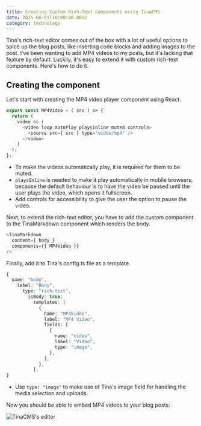 ```yaml
---
title: Creating Custom Rich-Text Components using TinaCMS
date: 2025-06-01T10:00:00.000Z
category: technology
---
```


Tina's rich-text editor comes out of the box with a lot of useful options to spice up the blog posts, like inserting code blocks and adding images to the post. I've been wanting to add MP4 videos to my posts, but it's lacking that feature by default. Luckily, it's easy to extend it with custom rich-text components. Here's how to do it.

## Creating the component

Let's start with creating the MP4 video player component using React.

```javascript
export const MP4Video = ( src ) => {
  return (
    video && (
      <video loop autoPlay playsInline muted controls>
        <source src={ src } type="video/mp4" />
      </video>
    )
  );
};
```

* To make the videos automatically play, it is required for them to be muted.
* `playsInline` is needed to make it play automatically in mobile browsers, because the default behaviour is to have the video be paused until the user plays the video, which opens it fullscreen.
* Add controls for accessibility to give the user the option to pause the video.

Next, to extend the rich-text editor, you have to add the custom component to the TinaMarkdown component which renders the body.

```javascript
<TinaMarkdown
  content={ body }
  components={{ MP4Video }}
/>
```

Finally, add it to Tina's config.ts file as a template.

```typescript
{
  name: "body",
    label: "Body",
      type: "rich-text",
        isBody: true,
          templates: [
            {
              name: "MP4Video",
              label: "MP4 Video",
              fields: [
                {
                  name: "video",
                  label: "Video",
                  type: "image",
                },
              ],
            },
          ], 
}
```

* Use `type: "image"` to make use of Tina's image field for handling the media selection and uploads.

Now you should be able to embed MP4 videos to your blog posts:

![TinaCMS's editor](https://res.cloudinary.com/di81zcvbz/image/upload/v1752967900/Technology/embed_MP4_TinaCMS_py2avh.png)

